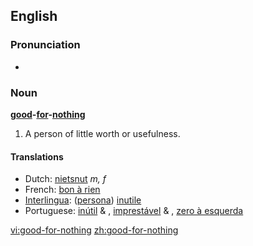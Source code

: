 ==English==

===Pronunciation===
*{{audio|en-us-good-for-nothing.ogg|Audio (US)}}

===Noun===
'''[[good]]-[[for]]-[[nothing]]'''

# A person of little worth or usefulness.

====Translations====
*Dutch: [[nietsnut]] ''m, f''
*French: [[bon à rien]] {{m}}
*[[Interlingua]]: ([[persona]]) [[inutile]]
*Portuguese: [[inútil]] {{m}} & {{f}}, [[imprestável]] {{m}} & {{f}}, [[zero à esquerda]] {{m}}

[[vi:good-for-nothing]]
[[zh:good-for-nothing]]